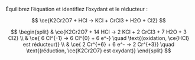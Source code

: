 ::: {.Exercise data-latex=""}

Équilibrez l’équation et identifiez l’oxydant et le réducteur :

$$
\ce{K2Cr2O7 + HCl -> KCl + CrCl3 + H2O + Cl2}
$$
\vspace{\stretch{1}}

:::

::: {.Answer data-latex=""}

$$
\begin{split}
& \ce{K2Cr2O7 + 14 HCl -> 2 KCl + 2 CrCl3 + 7 H2O + 3 Cl2} \\
& \ce{ 6 Cl^{-1} -> 6 Cl^{0} + 6 e^-} \quad \text{(oxidation, \ce{HCl} est réducteur)} \\
& \ce{ 2 Cr^{+6} + 6 e^- -> 2 Cr^{+3}} \quad \text{(réduction, \ce{K2Cr2O7} est oxydant)}
\end{split}
$$

:::
